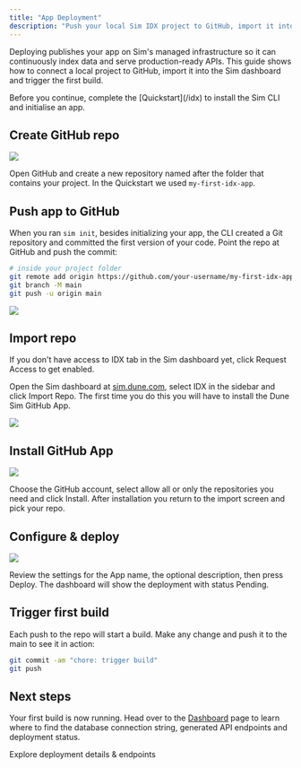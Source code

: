 ```yaml
---
title: "App Deployment"
description: "Push your local Sim IDX project to GitHub, import it into the Sim dashboard and ship the first build."
---
```


Deploying publishes your app on Sim's managed infrastructure so it can continuously index data and serve production-ready APIs. This guide shows how to connect a local project to GitHub, import it into the Sim dashboard and trigger the first build.

<Info>
Before you continue, complete the [Quickstart](/idx) to install the Sim CLI and initialise an app.
</Info>

## Create GitHub repo

<Frame caption="Create a new repository on GitHub">
  <img src="/images/idx/deployment/create-new-github-repository.png" />
</Frame>

Open GitHub and create a new repository named after the folder that contains your project.
In the Quickstart we used `my-first-idx-app`.

## Push app to GitHub

When you ran `sim init`, besides initializing your app, the CLI created a Git repository and committed the first version of your code.
Point the repo at GitHub and push the commit:

```bash
# inside your project folder
git remote add origin https://github.com/your-username/my-first-idx-app.git
git branch -M main
git push -u origin main
```

<Frame caption="Push the first commit to GitHub">
  <img src="/images/idx/deployment/push-from-existing-repo-github.png" />
</Frame>

## Import repo

<Note>If you don't have access to IDX tab in the Sim dashboard yet, click Request Access to get enabled.</Note>

Open the Sim dashboard at [sim.dune.com](https://sim.dune.com), select IDX in the sidebar and click Import Repo.
The first time you do this you will have to install the Dune Sim GitHub App.

<Frame caption="Create a new repository on GitHub">
  <img src="/images/idx/deployment/sim-dashboard-sim-idx.png" />
</Frame>

## Install GitHub App

<Frame caption="Select where to install the GitHub App">
  <img src="/images/idx/deployment/install-dune-sim-github-app.png" />
</Frame>

Choose the GitHub account, select allow all or only the repositories you need and click Install.
After installation you return to the import screen and pick your repo.

## Configure & deploy

<Frame caption="Review app settings and deploy">
  <img src="/images/idx/deployment/new-app.png" />
</Frame>

Review the settings for the App name, the optional description, then press Deploy.
The dashboard will show the deployment with status Pending.

## Trigger first build

Each push to the repo will start a build. Make any change and push it to the main to see it in action:

```bash
git commit -am "chore: trigger build"
git push
```

## Next steps

Your first build is now running. Head over to the [Dashboard](/idx/dashboard) page to learn where to find the database connection string, generated API endpoints and deployment status.

<Columns cols={1}>
  <Card title="Dashboard" href="/idx/dashboard">
    Explore deployment details & endpoints
  </Card>
</Columns>
